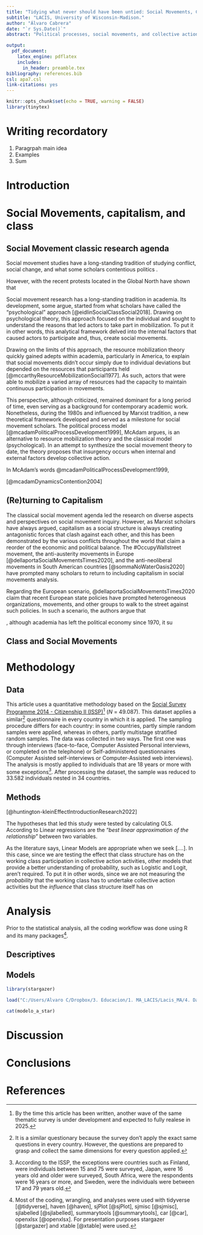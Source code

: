```yaml
---
title: "Tidying what never should have been untied: Social Movements, Capitalism, and Class"
subtitle: "LACIS, University of Wisconsin-Madison."
author: "Álvaro Cabrera"
date: "`r Sys.Date()`"
abstract: "Political processes, social movements, and collective action inquiry have a large and long tradition in social science research. However, most of these studies have relied on traditional approaches to address such research, ignoring the effects that capitalism has on politics, political action, social movements, and collective action. This phenomenon has been repeated all over the globe, particularly in the Global North, in which repertories of mobilization, political processes, and framing analyses have dominated the scholarly debate around collective action. Although some theories have been influenced by Marxism, none of them take capitalism and, thus, class as central in their analyses. Drawing on Marxist collective action theory, Erik Wright’s class model analysis, multivariate regression analysis, and the ISSP Survey (ISSP 2014 – Citizenship II, N = 49.807), the purpose of this paper is to examine the influence that class structure has on participation in different activities of collective action. In consonance with the theory, the results show that belonging to the working class has a negative effect on participation in collective action. Conversely, the middle groups show positive effects in collective action. Lastly, belonging to upper class shows a negative effect."

output:
  pdf_document:
    latex_engine: pdflatex
    includes:
      in_header: preamble.tex
bibliography: references.bib
csl: apa7.csl
link-citations: yes
---
```


\newpage

```r
knitr::opts_chunk$set(echo = TRUE, warning = FALSE)
library(tinytex)
```

```{=pdf}
<style>
body {
  text-align: justify;
}
</style>
```
# Writing recordatory

1.  Paragrpah main idea
2.  Examples
3.  Sum

# Introduction

# Social Movements, capitalism, and class 

## Social Movement classic research agenda

Social movement studies have a long-standing tradition of studying conflict, social change, and what some scholars contentious politics .

However, with the recent protests located in the Global North have shown that


Social movement research has a long-standing tradition in academia. Its development, some argue, started from what scholars have called the "psychological" approach [@eidlinSocialClassSocial2018]. Drawing on psychological theory, this approach focused on the individual and sought to understand the reasons that led actors to take part in mobilization. To put it in other words, this analytical framework delved into the internal factors that caused actors to participate and, thus, create social movements.

Drawing on the limits of this approach, the resource mobilization theory quickly gained adepts within academia, particularly in America, to explain that social movements didn't occur simply due to individual deviations but depended on the resources that participants held [@mccarthyResourceMobilizationSocial1977]. As such, actors that were able to mobilize a varied array of resources had the capacity to maintain continuous participation in movements.

This perspective, although criticized, remained dominant for a long period of time, even serving as a background for contemporary academic work. Nonetheless, during the 1980s and influenced by Marxist tradition, a new theoretical framework developed and served as a milestone for social movement scholars. The political process model [@mcadamPoliticalProcessDevelopment1999], McAdam argues, is an alternative to resource mobilization theory and the classical model (psychological). In an attempt to synthesize the social movement theory to date, the theory proposes that insurgency occurs when internal and external factors develop collective action.

In McAdam's words @mcadamPoliticalProcessDevelopment1999,

[@mcadamDynamicsContention2004]

## (Re)turning to Capitalism

The classical social movement agenda led the research on diverse aspects and perspectives on social movement inquiry. However, as Marxist scholars have always argued, capitalism as a social structure is always creating antagonistic forces that clash against each other, and this has been demonstrated by the various conflicts throughout the world that claim a reorder of the economic and political balance. The #OccupyWallstreet movement, the anti-austerity movements in Europe [@dellaportaSocialMovementsTimes2020], and the anti-neoliberal movements in South American countries [@sommaNoWaterOasis2020] have prompted many scholars to return to including capitalism in social movements analysis.

Regarding the European scenario, @dellaportaSocialMovementsTimes2020 claim that recent European state policies have prompted heterogeneous organizations, movements, and other groups to walk to the street against such policies. In such a scenario, the authors argue that

, although academia has left the political economy since 1970, it su

## Class and Social Movements
# Methodology

## Data

This article uses a quantitative methodology based on the [Social Survey Programme 2014 - Citizenship II (ISSP)](https://www.gesis.org/en/issp/modules/issp-modules-by-topic/citizenship/2014)[^1] (*N* = 49.087). This dataset applies a similar[^2] questionnaire in every country in which it is applied. The sampling procedure differs for each country: in some countries, partly simple random samples were applied, whereas in others, partly multistage stratified random samples. The data was collected in two ways. The first one was through interviews (face-to-face, Computer Assisted Personal interviews, or completed on the telephone) or Self-administered questionnaires (Computer Assisted self-interviews or Computer-Assisted web interviews). The analysis is mostly applied to individuals that are 18 years or more with some exceptions[^3]. After processing the dataset, the sample was reduced to 33.582 individuals nested in 34 countries.

[^1]: By the time this article has been written, another wave of the same thematic survey is under development and expected to fully realese in 2025.

[^2]: It is a similar questionary because the survey don't apply the exact same questions in every country. However, the questions are prepared to grasp and collect the same dimensions for every question applied.

[^3]: According to the ISSP, the exceptions were countries such as Finland, were individuals between 15 and 75 were surveyed, Japan, were 16 years old and older were surveyed, South Africa, were the respondents were 16 years or more, and Sweden, were the individuals were between 17 and 79 years old.

## Methods

[@huntington-kleinEffectIntroductionResearch2022]

The hypotheses that led this study were tested by calculating OLS. According to Linear regressions are the "*best linear approximation of the relationship*" between two variables.

As the literature says, Linear Models are appropriate when we seek [....]. In this case, since we are testing the effect that class structure has on the working class participation in collective action activities, other models that provide a better understanding of probability, such as Logistic and Logit, aren't required. To put it in other words, since we are not measuring the *probability* that the working class has to undertake collective action activities but the *influence* that class structure itself has on


# Analysis

Prior to the statistical analysis, all the coding workflow was done using R and its many packages[^4].

[^4]: Most of the coding, wrangling, and analyses were used with tidyverse [@tidyverse], haven [@haven], sjPlot [@sjPlot], sjmisc [@sjmisc], sjlabelled [@sjlabelled], summarytools [@summarytools], car [@car], openxlsx [@openxlsx]. For presentation purposes stargazer [@stargazer] and xtable [@xtable] were used.

## Descriptives

```{=tex}
\begin{table}[ht]
\centering
\caption{Descriptives Statistics}
\begin{tabular}{rllrrrrl}
  \hline
 & var & label & n & NA.prc & mean & sd & range \\ 
  \hline
3 & acc & Collective Action Participation & 33582 & 8.51 & 1.39 & 1.32 & 4 (0-4) \\ 
  4 & acc2 & Dummy Collective Action & 33582 & 8.51 & 0.65 & 0.48 & 1 (0-1) \\ 
  6 & css & Social Class & 36706 & 0.00 & 6.67 & 2.45 & 8 (1-9) \\ 
  5 & cs\_sub & Subjective Social Class & 34224 & 6.76 & 0.96 & 0.74 & 2 (0-2) \\ 
  1 & AGE & Age of respondent & 36627 & 0.22 & 48.86 & 16.67 & 87 (15-102) \\ 
  2 & SEX & Sex of Respondent & 36696 & 0.03 & 1.51 & 0.50 & 1 (1-2) \\ 
  7 & partner & Living in steady partnership & 35142 & 4.26 & 0.69 & 0.46 & 1 (0-1) \\ 
   \hline
\end{tabular}
\end{table}
```
## Models

```r

library(stargazer)

load("C:/Users/Alvaro C/Dropbox/3. Educacion/1. MA_LACIS/Lacis_MA/4. Data_Tables/modelo_a_star.RData")

```

```r

cat(modelo_a_star)

```


# Discussion

# Conclusions

# References
